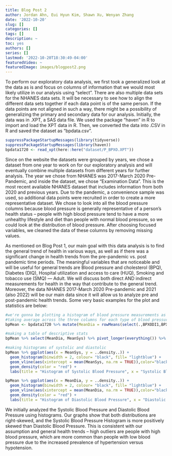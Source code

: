 ```yaml
---
title: Blog Post 2
author: Jordan Ahn, Eui Hyun Kim, Shawn Xu, Wenyan Zhang
date: '2022-10-20'
slug: []
categories: []
tags: []
description: ~
toc: yes
authors: []
series: []
lastmod: '2022-10-20T18:30:49-04:00'
featuredVideo: ~
featuredImage: images/blogpost2.png
---
```


To perform our exploratory data analysis, we first took a generalized look at the data as is and focus on columns of information that we would most likely utilize in our analysis using “select”. There are also multiple data sets for the NHANES data sets. It will be necessary to see how to align the different data sets together if each data point is of the same person. If the data points are not aligned in such a way, there might be a possibility of generalizing the primary and secondary data for our analysis. Initially, the data was in .XPT, a SAS data file. We used the package “haven” in R to import and load the XPT data in R. Then, we converted the data into .CSV in R and saved the dataset as “bpdata.csv”. 

```r
suppressPackageStartupMessages(library(tidyverse))
suppressPackageStartupMessages(library(haven))
bpdata1720 <- read_xpt(here::here("dataset/P_BPXO.XPT"))
```

Since on the website the datasets were grouped by years, we chose a dataset from one year to work on for our exploratory analysis and will eventually combine multiple datasets from different years for further analysis. The year we chose from NHANES was 2017-March 2020 Pre-Pandemic, and inside the dataset, we chose “Examination Data”. This is the most recent available NHANES dataset that includes information from both 2020 and previous years. Due to the pandemic, a convenience sample was used, so additional data points were recruited in order to create a more representative dataset. We chose to look into all the blood pressure columns because blood pressure is generally representative of a person’s health status – people with high blood pressure tend to have a more unhealthy lifestyle and diet than people with normal blood pressure, so we could look at the distribution of blood pressure. After choosing focused variables, we cleaned the data of these columns by removing missing values. 

As mentioned on Blog Post 1, our main goal with this data analysis is to find the general trend of health in various ways, as well as if there was a significant change in health trends from the pre-pandemic vs. post pandemic time periods. The meaningful variables that are noticeable and will be useful for general trends are Blood pressure and cholesterol (BPQ), Diabetes (DIQ), Hospital utilization and access to care (HUQ), Smoking and tobacco use (SMQ) — Adult. We will discuss both direct AND indirect measurements for health in the way that contribute to the general trend. Moreover, the data NHANES 2017-March 2020 Pre-pandemic and 2021 (also 2022) will be our main data since it will allow us to analyze pre and post-pandemic health trends. Some very basic examples for the plot and statistics are below:

```r
#we're gonna be plotting a histogram of blood pressure measurements as well as reporting some descriptive stats for BP
#taking average across the three columns for each type of blood pressure measurement
bpMean <- bpdata1720 %>% mutate(MeanDia = rowMeans(select(.,BPXODI1,BPXODI2,BPXODI3), na.rm = TRUE)) %>% mutate(MeanSys = rowMeans(select(.,BPXOSY1,BPXOSY2,BPXOSY3), na.rm = TRUE))

#making a table of descriptive stats
bpMean %>% select(MeanDia, MeanSys) %>% pivot_longer(everything()) %>% mutate(Blood_Pressure_Type = str_replace(name,"MeanSys","Systolic"), name = str_replace(name,"MeanDia","Diastolic")) %>% group_by(Blood_Pressure_Type) %>% summarise(Mean = mean(value, na.rm = TRUE), Median = median(value, na.rm = TRUE), IQR = IQR(value, na.rm = TRUE)) %>% knitr::kable()
```

```r
#making histograms of systolic and diastolic
bpMean %>% ggplot(aes(x = MeanSys, y = ..density..)) +
  geom_histogram(binwidth = 2, colour= "black", fill= "lightblue") +
  geom_vline(aes(xintercept = mean(MeanSys, na.rm = TRUE)),color="black", linetype="dashed", size=1) +
  geom_density(color = "red") +
  labs(title = "Histogram of Systolic Blood Pressure", x = "Systolic Blood Pressure (mmHg)", y = "Density") 

bpMean %>% ggplot(aes(x = MeanDia, y = ..density..)) +
  geom_histogram(binwidth = 2, colour= "black", fill= "lightblue") +
  geom_vline(aes(xintercept = mean(MeanDia, na.rm = TRUE)),color="black", linetype="dashed", size=1) +
  geom_density(color = "red") +
  labs(title = "Histogram of Diastolic Blood Pressure", x = "Diastolic Blood Pressure (mmHg)", y = "Density") 
```

We initially analyzed the Systolic Blood Pressure and Diastolic Blood Pressure using histograms. Our graphs show that both distributions are right-skewed, and the Systolic Blood Pressure Histogram is more positively skewed than Diastolic Blood Pressure. This is consistent with our assumption and general health trends – high outliers are people with high blood pressure, which are more common than people with low blood pressure due to the increased prevalence of hypertension versus hypotension. 